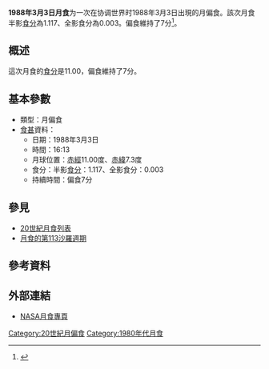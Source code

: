 {{vfd|沒有足夠的可靠資料來源能夠讓這個條目符合[[Wikipedia:關注度|Wikipedia:關注度]]中的標準|date=2022/06/02}}
{{Notability|time=2022-05-03T09:55:47+00:00}}
{{Infobox lunar eclipse
| date        = 1988年3月3日
| time        = 16:13
| nature     = 月偏食
| saros       = 113
| gamma           = 0.988
| magnitude      = 半影食分：1.117<br/>全影食分：0.003
| par_duration   = 7分
| tot_duration    = 
| chart               = Lunar eclipse chart close-1988Mar03.png
}}
'''1988年3月3日月食'''为一次在协调世界时1988年3月3日出現的月偏食。該次月食半影[[食分|食分]]為1.117、全影食分為0.003。偏食維持了7分<ref name="nasa_catalog_list">{{cite web|url=http://eclipse.gsfc.nasa.gov/LEcat/LE1901-2000.html|title=Lunar Eclipses: 1901 to 2000|language=en|publisher=[[NASA|NASA]]|archiveurl=https://web.archive.org/web/20080331031357/http://eclipse.gsfc.nasa.gov/LEcat/LE1901-2000.html|archivedate=2008-03-31|deadurl=yes|accessdate=2016-09-10}}</ref>。

== 概述 ==
這次月食的[[食分|食分]]是11.00，偏食維持了7分。

== 基本參數 ==
{{NoteUTC}}
* 類型：月偏食
*[[食甚|食甚]]資料：
** 日期：1988年3月3日
** 時間：16:13
** 月球位置：[[赤經|赤經]]11.00度、[[赤緯|赤緯]]7.3度
** 食分：半影[[食分|食分]]：1.117、全影食分：0.003
** 持續時間：偏食7分

== 參見 ==
{{portal box|天文學}}
* [[20世紀月食列表|20世紀月食列表]]
* [[月食的第113沙羅週期|月食的第113沙羅週期]]

== 參考資料 ==
{{reflist}}

== 外部連結 ==
* [http://eclipse.gsfc.nasa.gov/lunar.html NASA月食專頁]{{Wayback|url=http://eclipse.gsfc.nasa.gov/lunar.html |date=20181231235927 }}{{en icon}}
{{Lunar-eclipse-stub}}
{{月食}}

[[Category:20世紀月偏食|Category:20世紀月偏食]]
[[Category:1980年代月食|Category:1980年代月食]]